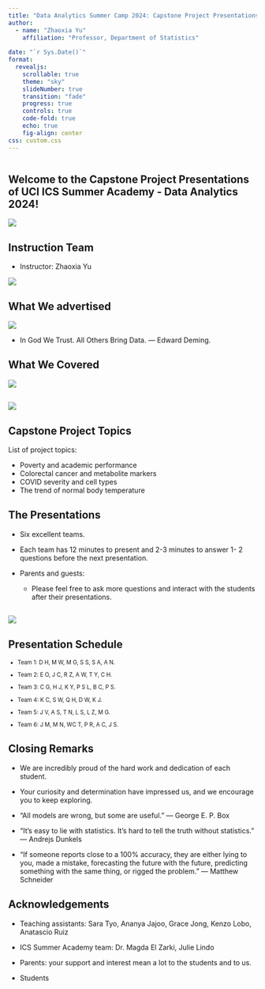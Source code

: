 ```yaml
---
title: "Data Analytics Summer Camp 2024: Capstone Project Presentations"
author: 
  - name: "Zhaoxia Yu"
    affiliation: "Professor, Department of Statistics"
    
date: "`r Sys.Date()`"
format: 
  revealjs:
    scrollable: true
    theme: "sky"
    slideNumber: true
    transition: "fade"
    progress: true
    controls: true
    code-fold: true
    echo: true
    fig-align: center
css: custom.css
---
```


```r
```

## Welcome to the Capstone Project Presentations of UCI ICS Summer Academy - Data Analytics 2024!

![](images/clipboard-1045273716.png){fig-align="center"}


## Instruction Team

-   Instructor: Zhaoxia Yu

![](images/clipboard-3740061059.png){fig-align="center"}


## What We advertised

![](images/clipboard-493202362.png){fig-align="center"}

- In God We Trust. All Others Bring Data. — Edward Deming.

<!-- This quote is widely attributed to Deming.
He was referring to the use of data to improve manufacturing quality back to the eighties.
The quote has new interpretations in the big data era. 
Data are important. But they are not useful unless we know how to interpret it and get scientific insights from it using appropriate statisitcal and computational methods. 
Of course we care a lot about students' experiences. 
-->

## What We Covered

![](images/clipboard-709077326.png){fig-align="center"}

## 

![](images/clipboard-842169705.png){fig-align="center"}

## Capstone Project Topics

List of project topics:

-   Poverty and academic performance
-   Colorectal cancer and metabolite markers
-   COVID severity and cell types
-   The trend of normal body temperature

## The Presentations

-   Six excellent teams.

-   Each team has 12 minutes to present and 2-3 minutes to answer 1- 2 questions before the next presentation.

-   Parents and guests:

    -   Please feel free to ask more questions and interact with the students after their presentations.

## 

![](images/clipboard-1848337189.png){fig-align="center"}

## Presentation Schedule

::: {style="font-size: 80%"}

- Team 1: D H, M W, M G, S S, S A, A N. 

- Team 2: E O, J C, R Z, A W, T Y, C H.

- Team 3: C G, H J, K Y, P S L, B C, P S.  

- Team 4: K C, S W, Q H, D W, K J.

- Team 5: J V, A S, T N, L S, L Z, M G. 

- Team 6: J M, M N, WC T, P R, A C, J S.


<!---   [Team 1](https://www.canva.com/design/DAGLDZ3FV68/ztN1l8k8kGD_oT9-0bvPZw/view?utm_content=DAGLDZ3FV68&utm_campaign=designshare&utm_medium=link&utm_source=editor): -->
<!--Dylan Hong, Max Woo, Manusvath Gurudahta, Seher Subedara, Sahana Ananth, Anaika Nagireddy-->

  
<!-- - [Team 2]:(https://docs.google.com/presentation/d/1URhPcGfycI3EU4RfrmZCk_GuKIFDQBizleZjLdIreJg/edit?usp=drive_link): -->
<!--Evan Oshima, Jiwon Chung, Reese Zhong, Alexander Wong, Troy Yeh, Ceidy Hernandez-->

   
<!--[Team 3](https://docs.google.com/presentation/d/135epUDa3w-AEaGUaAD5DOUTWcpXXq5BwKWyy0Xvoz68/edit?usp=sharing): -->
<!-- Chloe Goodman, Hector Jessen, Kaiwen Yao, Pablo Silva Lizarraga, Bryan Chipahua, Prayag Sameth -->


<!---   [Team 4](https://docs.google.com/presentation/d/1_mYEPd4jQflwc2ZnFiigdftF6noUvtKkBxyBcgP9Dq8/edit?usp=drive_link): -->
<!-- Kenneth Coats, Samantha Wang, Quan Ho, David Wong, Khushi Jain-->




<!-- -   [Team 5](https://docs.google.com/presentation/d/1GJFzOPDyU0KV4R5XXnsgnQ2_AhUg42wq0Du7b2yYRFw/edit?usp=drive_link): -->

<!--Joshua Virgen, Avery Seaman, Tyler Nguyen, Lauren Sunkin, Laura Zimmy, Manu Golozari-->

<!-- -   [Team 6](https://docs.google.com/presentation/d/1LDwaIwLH2hPvkcee4EU3j2qCgzi78B_FOgSacDJpKvg/edit?usp=drive_link): -->
<!--Jules Mykheal, Mason Neurator, Wei-Cheng Tseng, Pragnya Ramkumar, Alvin Chen, Jason Sun-->
:::

## Closing Remarks

-   We are incredibly proud of the hard work and dedication of each student.

-   Your curiosity and determination have impressed us, and we encourage you to keep exploring.

-   "All models are wrong, but some are useful." — George E. P. Box

-   "It’s easy to lie with statistics. It’s hard to tell the truth without statistics.” — Andrejs Dunkels

-   "If someone reports close to a 100% accuracy, they are either lying to you, made a mistake, forecasting the future with the future, predicting something with the same thing, or rigged the problem." — Matthew Schneider

## Acknowledgements

- Teaching assistants: Sara Tyo, Ananya Jajoo, Grace Jong, Kenzo Lobo, Anatascio Ruiz

- ICS Summer Academy team: Dr. Magda El Zarki, Julie Lindo

- Parents: your support and interest mean a lot to the students and to us.

- Students
<!--
    ![](images/clipboard-2248133345.png){fig-align="center"}-->
